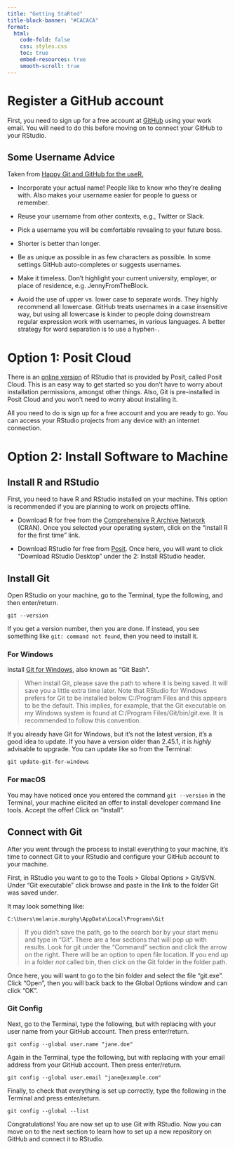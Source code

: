 ```yaml
---
title: "Getting StaRted"
title-block-banner: "#CACACA"
format: 
  html:
    code-fold: false
    css: styles.css
    toc: true
    embed-resources: true
    smooth-scroll: true
---
```


# Register a GitHub account

First, you need to sign up for a free account at [GitHub](https://github.com/) using your work email. You will need to do this before moving on to connect your GitHub to your RStudio.

## Some Username Advice

Taken from [Happy Git and GitHub for the useR.](https://happygitwithr.com/github-acct)

-   Incorporate your actual name! People like to know who they’re dealing with. Also makes your username easier for people to guess or remember.

-   Reuse your username from other contexts, e.g., Twitter or Slack.

-   Pick a username you will be comfortable revealing to your future boss.

-   Shorter is better than longer.

-   Be as unique as possible in as few characters as possible. In some settings GitHub auto-completes or suggests usernames.

-   Make it timeless. Don’t highlight your current university, employer, or place of residence, e.g. JennyFromTheBlock.

-   Avoid the use of upper vs. lower case to separate words. They highly recommend all lowercase. GitHub treats usernames in a case insensitive way, but using all lowercase is kinder to people doing downstream regular expression work with usernames, in various languages. A better strategy for word separation is to use a hyphen`-`.

# Option 1: Posit Cloud

There is an [online version](https://posit.cloud/) of RStudio that is provided by Posit, called Posit Cloud. This is an easy way to get started so you don't have to worry about installation permissions, amongst other things. Also, Git is pre-installed in Posit Cloud and you won't need to worry about installing it.

All you need to do is sign up for a free account and you are ready to go. You can access your RStudio projects from any device with an internet connection.

# Option 2: Install Software to Machine

## Install R and RStudio

First, you need to have R and RStudio installed on your machine. This option is recommended if you are planning to work on projects offline.

-   Download R for free from the [Comprehensive R Archive Network](https://cran.r-project.org/) (CRAN). Once you selected your operating system, click on the "install R for the first time" link.

-   Download RStudio for free from [Posit](https://posit.co/download/rstudio-desktop/). Once here, you will want to click "Download RStudio Desktop" under the 2: Install RStudio header.

## Install Git

Open RStudio on your machine, go to the Terminal, type the following, and then enter/return.

`git --version`

If you get a version number, then you are done. If instead, you see something like `git: command not found`, then you need to install it.

### For Windows

Install [Git for Windows](https://git-for-windows.github.io/), also known as “Git Bash”.

> When install Git, please save the path to where it is being saved. It will save you a little extra time later. Note that RStudio for Windows prefers for Git to be installed below C:/Program Files and this appears to be the default. This implies, for example, that the Git executable on my Windows system is found at C:/Program Files/Git/bin/git.exe. It is recommended to follow this convention.

If you already have Git for Windows, but it’s not the latest version, it’s a good idea to update. If you have a version older than 2.45.1, it is *highly* advisable to upgrade. You can update like so from the Terminal:

`git update-git-for-windows`

### For macOS

You may have noticed once you entered the command `git --version` in the Terminal, your machine elicited an offer to install developer command line tools. Accept the offer! Click on “Install”.

## Connect with Git

After you went through the process to install everything to your machine, it's time to connect Git to your RStudio and configure your GitHub account to your machine.

First, in RStudio you want to go to the Tools \> Global Options \> Git/SVN. Under "Git executable" click browse and paste in the link to the folder Git was saved under.

It may look something like:

```         
C:\Users\melanie.murphy\AppData\Local\Programs\Git
```

> If you didn't save the path, go to the search bar by your start menu and type in "Git". There are a few sections that will pop up with results. Look for git under the "Command" section and click the arrow on the right. There will be an option to open file location. If you end up in a folder *not* called bin, then click on the Git folder in the folder path.

Once here, you will want to go to the bin folder and select the file "git.exe". Click "Open", then you will back back to the Global Options window and can click "OK".

### Git Config

Next, go to the Terminal, type the following, but with replacing with your user name from your GitHub account. Then press enter/return.

`git config --global user.name "jane.doe"`

Again in the Terminal, type the following, but with replacing with your email address from your GitHub account. Then press enter/return.

`git config --global user.email "jane@example.com"`

Finally, to check that everything is set up correctly, type the following in the Terminal and press enter/return.

`git config --global --list`

Congratulations! You are now set up to use Git with RStudio. Now you can move on to the next section to learn how to set up a new repository on GitHub and connect it to RStudio.